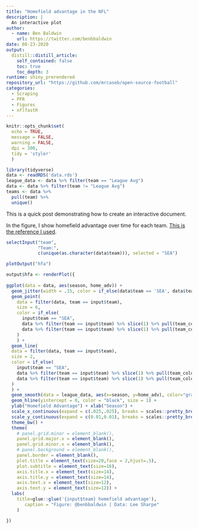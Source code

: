 ```yaml
---
title: "Homefield advantage in the NFL"
description: |
  An interactive plot
author:
  - name: Ben Baldwin
    url: https://twitter.com/benbbaldwin
date: 08-23-2020
output:
  distill::distill_article:
    self_contained: false
    toc: true
    toc_depth: 3
runtime: shiny_prerendered
repository_url: "https://github.com/mrcaseb/open-source-football"
categories:
  - Scraping
  - PFR
  - Figures
  - nflfastR
---
```


```r
knitr::opts_chunk$set(
  echo = TRUE, 
  message = FALSE, 
  warning = FALSE, 
  dpi = 300, 
  tidy = 'styler'
  )

library(tidyverse)
data <- readRDS('data.rds')
league_data <- data %>% filter(team == "League Avg")
data <- data %>% filter(team != "League Avg")
teams <- data %>%
  pull(team) %>% 
  unique()
```

This is a quick post demonstrating how to create an interactive document.

In the figure, I show homefield advantage over time for each team. [This is the reference I used](https://rmarkdown.rstudio.com/authoring_shiny_prerendered.html).

```r
selectInput("team",
            "Team:",
            c(unique(as.character(data$team))), selected = "SEA")

plotOutput("hfa")
```

```r
output$hfa <- renderPlot({
  
ggplot(data = data, aes(season, home_adv)) +
  geom_jitter(width = .15, color = if_else(data$team == 'SEA', data$team_color2, data$team_color), size = 3, alpha = .2) +
  geom_point(
    data = filter(data, team == input$team), 
    size = 6,
    color = if_else(
      input$team == "SEA",
      data %>% filter(team == input$team) %>% slice(1) %>% pull(team_color2),
      data %>% filter(team == input$team) %>% slice(1) %>% pull(team_color)
    )
    ) +
  geom_line(
  data = filter(data, team == input$team), 
  size = 2,
  color = if_else(
    input$team == "SEA",
    data %>% filter(team == input$team) %>% slice(1) %>% pull(team_color),
    data %>% filter(team == input$team) %>% slice(1) %>% pull(team_color2)
  )
  ) +
  geom_smooth(data = league_data, aes(x=season, y=home_adv), color="gray", size=1, alpha = 0.2, se = F) +
  geom_hline(yintercept = 0, color = "black", size = 1) +
  ylab("Homefield Advantage") + xlab("Season") + 
  scale_x_continuous(expand = c(.025,.025), breaks = scales::pretty_breaks(10)) +
  scale_y_continuous(expand = c(0.01,0.01), breaks = scales::pretty_breaks(10)) +
  theme_bw() + 
  theme(
    # panel.grid.minor = element_blank(),
    panel.grid.major.x = element_blank(),
    panel.grid.minor.x = element_blank(),
    # panel.background = element_blank(), 
    panel.border = element_blank(),
    plot.title = element_text(size=20,face = 2,hjust=.5),
    plot.subtitle = element_text(size=16),
    axis.title.x = element_text(size=14),
    axis.title.y = element_text(size=14),
    axis.text.x = element_text(size=12),
    axis.text.y = element_text(size=12)) +
  labs(
    title=glue::glue('{input$team} homefield advantage'),
       caption = "Figure: @benbbaldwin | Data: Lee Sharpe"
    )

})
```


